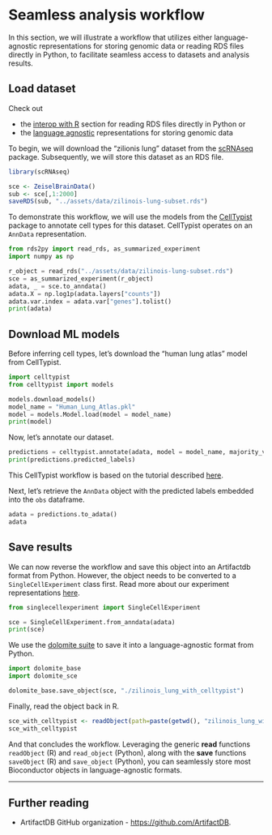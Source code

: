 # Seamless analysis workflow

In this section, we will illustrate a workflow that utilizes either language-agnostic representations for storing genomic data or reading RDS files directly in Python, to facilitate seamless access to datasets and analysis results.

## Load dataset

:::{.callout-note}
Check out 

- the [interop with R](./interop.qmd) section for reading RDS files directly in Python or
- the [language agnostic](./language_agnostic.qmd) representations for storing genomic data
:::

To begin, we will download the "zilionis lung" dataset from the [scRNAseq](https://bioconductor.org/packages/release/data/experiment/html/scRNAseq.html) package. Subsequently, we will store this dataset as an RDS file.

```r
library(scRNAseq)

sce <- ZeiselBrainData()
sub <- sce[,1:2000]
saveRDS(sub, "../assets/data/zilinois-lung-subset.rds")
```

To demonstrate this workflow, we will use the models from the [CellTypist](https://github.com/Teichlab/celltypist) package to annotate cell types for this dataset. CellTypist operates on an `AnnData` representation.

```python
from rds2py import read_rds, as_summarized_experiment
import numpy as np

r_object = read_rds("../assets/data/zilinois-lung-subset.rds")
sce = as_summarized_experiment(r_object)
adata, _ = sce.to_anndata()
adata.X = np.log1p(adata.layers["counts"])
adata.var.index = adata.var["genes"].tolist()
print(adata)
```

## Download ML models

Before inferring cell types, let's download the "human lung atlas" model from CellTypist.

```python
import celltypist
from celltypist import models

models.download_models()
model_name = "Human_Lung_Atlas.pkl"
model = models.Model.load(model = model_name)
print(model)
```

Now, let's annotate our dataset.

```python
predictions = celltypist.annotate(adata, model = model_name, majority_voting = True)
print(predictions.predicted_labels)
```

:::{.callout-note}
This CellTypist workflow is based on the tutorial described [here](https://colab.research.google.com/github/Teichlab/celltypist/blob/main/docs/notebook/celltypist_tutorial.ipynb#scrollTo=postal-chicken).
:::

Next, let's retrieve the `AnnData` object with the predicted labels embedded into the `obs` dataframe.

```python
adata = predictions.to_adata()
adata
```

## Save results

We can now reverse the workflow and save this object into an Artifactdb format from Python. However, the object needs to be converted to a `SingleCellExperiment` class first. Read more about our experiment representations [here](./experiments/single_cell_experiment.qmd).

```python
from singlecellexperiment import SingleCellExperiment

sce = SingleCellExperiment.from_anndata(adata)
print(sce)
```

We use the [dolomite suite](https://github.com/ArtifactDB/dolomite-base) to save it into a language-agnostic format from Python.
```python
import dolomite_base
import dolomite_sce

dolomite_base.save_object(sce, "./zilinois_lung_with_celltypist")
```

Finally, read the object back in R.
```r
sce_with_celltypist <- readObject(path=paste(getwd(), "zilinois_lung_with_celltypist", sep="/"))
sce_with_celltypist
```

And that concludes the workflow. Leveraging the generic **read** functions `readObject` (R) and `read_object` (Python), along with the **save** functions `saveObject` (R) and `save_object` (Python), you can seamlessly store most Bioconductor objects in language-agnostic formats.

----

## Further reading

- ArtifactDB GitHub organization - [https://github.com/ArtifactDB](https://github.com/ArtifactDB).